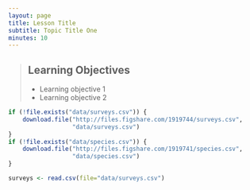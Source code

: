 ```yaml
---
layout: page
title: Lesson Title
subtitle: Topic Title One
minutes: 10
---
```


> ## Learning Objectives {.objectives}
>
> * Learning objective 1
> * Learning objective 2

```r
if (!file.exists("data/surveys.csv")) {
    download.file("http://files.figshare.com/1919744/surveys.csv",
                  "data/surveys.csv")
}
if (!file.exists("data/species.csv")) {
    download.file("http://files.figshare.com/1919741/species.csv",
                  "data/species.csv")
}
```

```r
surveys <- read.csv(file="data/surveys.csv")
```
